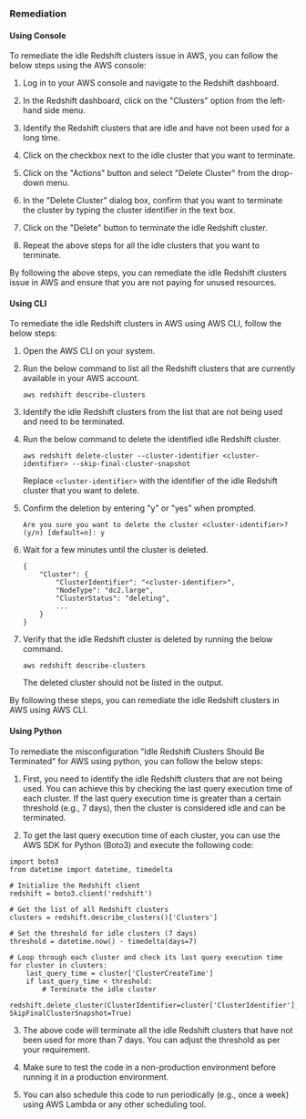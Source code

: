 ### Remediation

#### Using Console

To remediate the idle Redshift clusters issue in AWS, you can follow the below steps using the AWS console:

1. Log in to your AWS console and navigate to the Redshift dashboard.

2. In the Redshift dashboard, click on the "Clusters" option from the left-hand side menu.

3. Identify the Redshift clusters that are idle and have not been used for a long time.

4. Click on the checkbox next to the idle cluster that you want to terminate.

5. Click on the "Actions" button and select "Delete Cluster" from the drop-down menu.

6. In the "Delete Cluster" dialog box, confirm that you want to terminate the cluster by typing the cluster identifier in the text box.

7. Click on the "Delete" button to terminate the idle Redshift cluster.

8. Repeat the above steps for all the idle clusters that you want to terminate.

By following the above steps, you can remediate the idle Redshift clusters issue in AWS and ensure that you are not paying for unused resources.

#### Using CLI

To remediate the idle Redshift clusters in AWS using AWS CLI, follow the below steps:

1. Open the AWS CLI on your system.

2. Run the below command to list all the Redshift clusters that are currently available in your AWS account.

   ```
   aws redshift describe-clusters
   ```

3. Identify the idle Redshift clusters from the list that are not being used and need to be terminated.

4. Run the below command to delete the identified idle Redshift cluster.

   ```
   aws redshift delete-cluster --cluster-identifier <cluster-identifier> --skip-final-cluster-snapshot
   ```

   Replace `<cluster-identifier>` with the identifier of the idle Redshift cluster that you want to delete.

5. Confirm the deletion by entering "y" or "yes" when prompted.

   ```
   Are you sure you want to delete the cluster <cluster-identifier>? (y/n) [default=n]: y
   ```

6. Wait for a few minutes until the cluster is deleted.

   ```
   {
       "Cluster": {
           "ClusterIdentifier": "<cluster-identifier>",
           "NodeType": "dc2.large",
           "ClusterStatus": "deleting",
           ...
       }
   }
   ```

7. Verify that the idle Redshift cluster is deleted by running the below command.

   ```
   aws redshift describe-clusters
   ```

   The deleted cluster should not be listed in the output.

By following these steps, you can remediate the idle Redshift clusters in AWS using AWS CLI.

#### Using Python

To remediate the misconfiguration "Idle Redshift Clusters Should Be Terminated" for AWS using python, you can follow the below steps:

1. First, you need to identify the idle Redshift clusters that are not being used. You can achieve this by checking the last query execution time of each cluster. If the last query execution time is greater than a certain threshold (e.g., 7 days), then the cluster is considered idle and can be terminated.

2. To get the last query execution time of each cluster, you can use the AWS SDK for Python (Boto3) and execute the following code:

```
import boto3
from datetime import datetime, timedelta

# Initialize the Redshift client
redshift = boto3.client('redshift')

# Get the list of all Redshift clusters
clusters = redshift.describe_clusters()['Clusters']

# Set the threshold for idle clusters (7 days)
threshold = datetime.now() - timedelta(days=7)

# Loop through each cluster and check its last query execution time
for cluster in clusters:
    last_query_time = cluster['ClusterCreateTime']
    if last_query_time < threshold:
        # Terminate the idle cluster
        redshift.delete_cluster(ClusterIdentifier=cluster['ClusterIdentifier'], SkipFinalClusterSnapshot=True)
```

3. The above code will terminate all the idle Redshift clusters that have not been used for more than 7 days. You can adjust the threshold as per your requirement.

4. Make sure to test the code in a non-production environment before running it in a production environment.

5. You can also schedule this code to run periodically (e.g., once a week) using AWS Lambda or any other scheduling tool.

